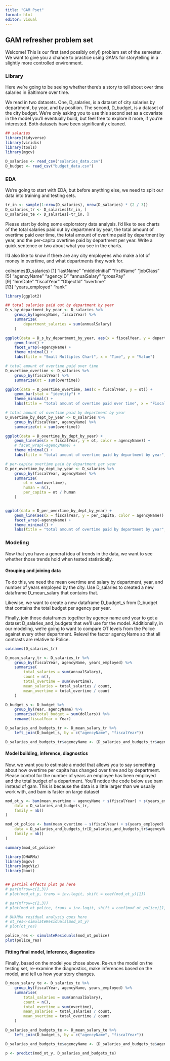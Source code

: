 ```yaml
---
title: "GAM Pset"
format: html
editor: visual
---
```


## GAM refresher problem set

Welcome! This is our first (and possibly only!) problem set of the semester. We want to give you a chance to practice using GAMs for storytelling in a slightly more controlled environment.

### Library

Here we're going to be seeing whether there's a story to tell about over time salaries in Baltimore over time.

We read in two datasets. One, D_salaries, is a dataset of city salaries by department, by year, and by position. The second, D_budget, is a dataset of the city budget. We're only asking you to use this second set as a covariate in the model you'll eventually build, but feel free to explore it more, if you're interested. Both datasets have been significantly cleaned.

```r
## salaries
library(tidyverse)
library(viridis)
library(tools)
library(mgcv)

D_salaries <- read_csv("salaries_data.csv")
D_budget <- read_csv("budget_data.csv")
```

### EDA

We're going to start with EDA, but before anything else, we need to split our data into training and testing sets.

```r
tr_in <- sample(1:nrow(D_salaries), nrow(D_salaries) * (2 / 3))
D_salaries_tr <- D_salaries[tr_in, ]
D_salaries_te <- D_salaries[-tr_in, ]
```

Please start by doing some exploratory data analysis. I'd like to see charts of the total salaries paid out by department by year, the total amount of overtime paid over time, the total amount of overtime paid by department by year, and the per-capita overtime paid by department per year. Write a quick sentence or two about what you see in the charts.

I'd also like to know if there are any city employees who make a lot of money in overtime, and what departments they work for.

colnames(D_salaries) \[1\] "lastName" "middleInitial" "firstName" "jobClass"\
\[5\] "agencyName" "agencyID" "annualSalary" "grossPay"\
\[9\] "hireDate" "fiscalYear" "ObjectId" "overtime"\
\[13\] "years_employed" "rank"

```r
library(ggplot2)

## total salaries paid out by department by year
D_s_by_department_by_year <- D_salaries %>%
    group_by(agencyName, fiscalYear) %>%
    summarize(
        department_salaries = sum(annualSalary)
    )

ggplot(data = D_s_by_department_by_year, aes(x = fiscalYear, y = department_salaries, color = agencyName)) +
    geom_line() +
    facet_wrap(~agencyName) +
    theme_minimal() +
    labs(title = "Small Multiples Chart", x = "Time", y = "Value")

```

```r

# total amount of overtime paid over time
D_overtime_overtime <- D_salaries %>%
    group_by(fiscalYear) %>%
    summarize(ot = sum(overtime))

ggplot(data = D_overtime_overtime, aes(x = fiscalYear, y = ot)) +
    geom_bar(stat = "identity") +
    theme_minimal() +
    labs(title = "total amount of overtime paid over time", x = "Fiscal Year", y = "Overtime")

```

```r
# total amount of overtime paid by department by year
D_overtime_by_dept_by_year <- D_salaries %>%
    group_by(fiscalYear, agencyName) %>%
    summarize(ot = sum(overtime))

ggplot(data = D_overtime_by_dept_by_year) +
    geom_line(aes(x = fiscalYear, y = ot, color = agencyName)) +
    # facet_wrap(~agencyName) +
    theme_minimal() +
    labs(title = "total amount of overtime paid by department by year", x = "Fiscal Year", y = "Overtime", color = "Department")


```

```r
# per-capita overtime paid by department per year
D_per_overtime_by_dept_by_year <- D_salaries %>%
    group_by(fiscalYear, agencyName) %>%
    summarize(
        ot = sum(overtime),
        human = n(),
        per_capita = ot / human
    )


ggplot(data = D_per_overtime_by_dept_by_year) +
    geom_line(aes(x = fiscalYear, y = per_capita, color = agencyName)) +
    facet_wrap(~agencyName) +
    theme_minimal() +
    labs(title = "total amount of overtime paid by department by year", x = "Fiscal Year", y = "Overtime per-capita", color = "Department")

```

### Modeling

Now that you have a general idea of trends in the data, we want to see whether those trends hold when tested statistically.

#### Grouping and joining data

To do this, we need the mean overtime and salary by department, year, and number of years employed by the city. Use D_salaries to created a new dataframe D_mean_salary that contains that.

Likewise, we want to create a new dataframe D_budget_s from D_budget that contains the total budget per agency per year.

Finally, join those dataframes together by agency name and year to get a dataset D_salaries_and_budgets that we'll use for the model. Additionally, in our modeling, we're going to want to compare OT levels from the Police against every other department. Relevel the factor agencyName so that all contrasts are relative to Police.

```r
colnames(D_salaries_tr)
```

```r
D_mean_salary_tr <- D_salaries_tr %>%
    group_by(fiscalYear, agencyName, years_employed) %>%
    summarise(
        total_salaries = sum(annualSalary),
        count = n(),
        total_overtime = sum(overtime),
        mean_salaries = total_salaries / count,
        mean_overtime = total_overtime / count
    )

D_budget_s <- D_budget %>%
    group_by(Year, agencyName) %>%
    summarise(total_budget = sum(dollars)) %>%
    rename(fiscalYear = Year)

D_salaries_and_budgets_tr <- D_mean_salary_tr %>%
    left_join(D_budget_s, by = c("agencyName", "fiscalYear"))

D_salaries_and_budgets_tr$agencyName <- (D_salaries_and_budgets_tr$agencyName == "Police")
```

#### Model building, inference, diagnostics

Now, we want you to estimate a model that allows you to say something about how overtime per capita has changed over time and by department. Please control for the number of years an employee has been employed and the total budget of a department. You'll notice the code below use bam instead of gam. This is because the data is a little larger than we usually work with, and bam is faster on large dataset

```r
mod_ot_y <- bam(mean_overtime ~ agencyName + s(fiscalYear) + s(years_employed) + s(total_budget),
    data = D_salaries_and_budgets_tr,
    family = nb()
)

mod_ot_police <- bam(mean_overtime ~ s(fiscalYear) + s(years_employed) + s(total_budget),
    data = D_salaries_and_budgets_tr[D_salaries_and_budgets_tr$agencyName == TRUE, ],
    family = nb()
)


```

```r
summary(mod_ot_police)
```

```r
library(DHARMa)
library(mgcv)
library(mgcViz)
library(boot)


## partial effects plot go here
# par(mfrow=c(2,3))
# plot(mod_ot_y, trans = inv.logit, shift = coef(mod_ot_y)[1])

# par(mfrow=c(2,3))
# plot(mod_ot_police, trans = inv.logit, shift = coef(mod_ot_police)[1])

# DHARMa residual analysis goes here
# ot_res<-simulateResiduals(mod_ot_y)
# plot(ot_res)

police_res <- simulateResiduals(mod_ot_police)
plot(police_res)
```

#### Fitting final model, inference, diagnostics

Finally, based on the model you chose above. Re-run the model on the testing set, re-examine the diagnostics, make inferences based on the model, and tell us how your story changes.

```r

D_mean_salary_te <- D_salaries_te %>%
    group_by(fiscalYear, agencyName, years_employed) %>%
    summarise(
        total_salaries = sum(annualSalary),
        count = n(),
        total_overtime = sum(overtime),
        mean_salaries = total_salaries / count,
        mean_overtime = total_overtime / count
    )

D_salaries_and_budgets_te <- D_mean_salary_te %>%
    left_join(D_budget_s, by = c("agencyName", "fiscalYear"))

D_salaries_and_budgets_te$agencyName <- (D_salaries_and_budgets_te$agencyName == "Police")

p <- predict(mod_ot_y, D_salaries_and_budgets_te)
```
